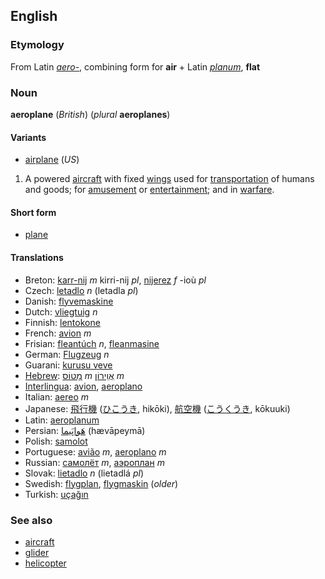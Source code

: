 <!--

NOTE - If you make edits to this page, please also make corresponding edits to the page for "aeroplane".

-->
==English==
===Etymology===
From Latin ''[[aero-]]'', combining form for '''air''' + Latin ''[[planum]]'', '''flat'''

===Noun===
'''aeroplane''' (''British'') (''plural'' '''aeroplanes''')

====Variants====
*[[airplane]] (''US'')

# A powered [[aircraft]] with fixed [[wing]]s used for [[transportation]] of humans and goods; for [[amusement]] or [[entertainment]]; and in [[warfare]].

====Short form====
*[[plane]]

====Translations====
*Breton: [[karr-nij]] ''m'' kirri-nij ''pl'', [[nijerez]] ''f'' -ioù ''pl''
*Czech: [[letadlo]] ''n'' (letadla ''pl'')
*Danish: [[flyvemaskine]]
*Dutch: [[vliegtuig]] ''n''
*Finnish: [[lentokone]]
*French: [[avion]] ''m''
*Frisian: [[fleantúch]] ''n'', [[fleanmasine]]
*German: [[Flugzeug]] ''n''
*Guarani: [[kurusu veve]]
*[[Hebrew]]: [[מָטוֹס]] ''m'' [[אֲוִירוֹן]] ''m''
*[[Interlingua]]: [[avion]], [[aeroplano]]
*Italian: [[aereo]] ''m''
*Japanese: [[飛行機]] ([[ひこうき]], hikōki), [[航空機]] ([[こうくうき]], kōkuuki)
*Latin: [[aeroplanum]]
*Persian: [[هَواپَيما]] (hævāpeymā)
*Polish: [[samolot]]
*Portuguese: [[avião]] ''m'', [[aeroplano]] ''m''
*Russian: [[самолёт]] ''m'', [[аэроплан]] ''m''
*Slovak: [[lietadlo]] ''n'' (lietadlá ''pl'')
*Swedish: [[flygplan]], [[flygmaskin]] (''older'')
*Turkish: [[uçağın]]
<!-- Please add translations also to AIRPLANE! -->

===See also===
*[[aircraft]]
*[[glider]]
*[[helicopter]]